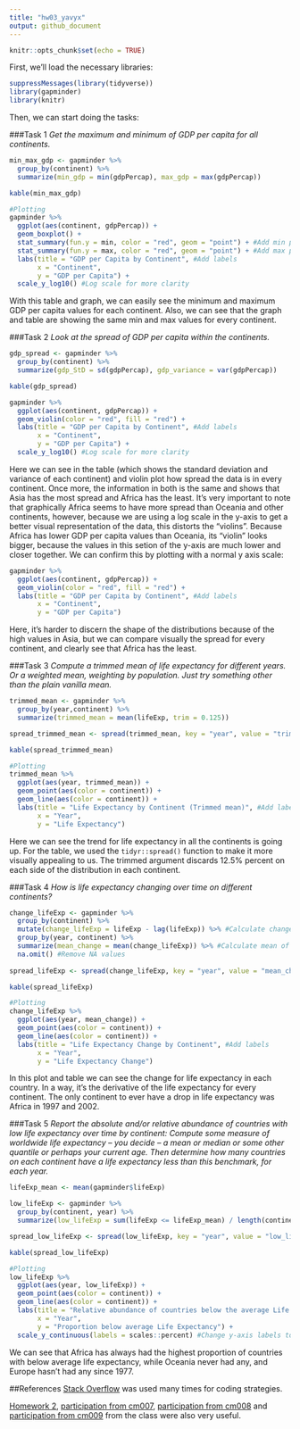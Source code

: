 ```yaml
---
title: "hw03_yavyx"
output: github_document
---
```


```r
knitr::opts_chunk$set(echo = TRUE)
```

First, we'll load the necessary libraries:

```r
suppressMessages(library(tidyverse))
library(gapminder)
library(knitr)
```

Then, we can start doing the tasks:

###Task 1
*Get the maximum and minimum of GDP per capita for all continents.*

```r
min_max_gdp <- gapminder %>%
  group_by(continent) %>%
  summarize(min_gdp = min(gdpPercap), max_gdp = max(gdpPercap))

kable(min_max_gdp)

#Plotting
gapminder %>%
  ggplot(aes(continent, gdpPercap)) +
  geom_boxplot() +
  stat_summary(fun.y = min, color = "red", geom = "point") + #Add min points
  stat_summary(fun.y = max, color = "red", geom = "point") + #Add max points
  labs(title = "GDP per Capita by Continent", #Add labels
       x = "Continent", 
       y = "GDP per Capita") +
  scale_y_log10() #Log scale for more clarity
```

With this table and graph, we can easily see the minimum and maximum GDP per capita values for each continent. Also, we can see that the graph and table are showing the same min and max values for every continent.

###Task 2
*Look at the spread of GDP per capita within the continents.*
```r
gdp_spread <- gapminder %>%
  group_by(continent) %>%
  summarize(gdp_StD = sd(gdpPercap), gdp_variance = var(gdpPercap))

kable(gdp_spread)

gapminder %>%
  ggplot(aes(continent, gdpPercap)) +
  geom_violin(color = "red", fill = "red") +
  labs(title = "GDP per Capita by Continent", #Add labels
       x = "Continent", 
       y = "GDP per Capita") +
  scale_y_log10() #Log scale for more clarity
```

Here we can see in the table (which shows the standard deviation and variance of each continent) and violin plot how spread the data is in every continent. Once more, the information in both is the same and shows that Asia has the most spread and Africa has the least. It's very important to note that graphically Africa seems to have more spread than Oceania and other continents, however, because we are using a log scale in the y-axis to get a better visual representation of the data, this distorts the "violins". Because Africa has lower GDP per capita values than Oceania, its "violin" looks bigger, because the values in this setion of the y-axis are much lower and closer together. We can confirm this by plotting with a normal y axis scale:
```r
gapminder %>%
  ggplot(aes(continent, gdpPercap)) +
  geom_violin(color = "red", fill = "red") +
  labs(title = "GDP per Capita by Continent", #Add labels
       x = "Continent", 
       y = "GDP per Capita")
```

Here, it's harder to discern the shape of the distributions because of the high values in Asia, but we can compare visually the spread for every continent, and clearly see that Africa has the least.

###Task 3
*Compute a trimmed mean of life expectancy for different years. Or a weighted mean, weighting by population. Just try something other than the plain vanilla mean.*
```r
trimmed_mean <- gapminder %>%
  group_by(year,continent) %>%
  summarize(trimmed_mean = mean(lifeExp, trim = 0.125))

spread_trimmed_mean <- spread(trimmed_mean, key = "year", value = "trimmed_mean")

kable(spread_trimmed_mean)

#Plotting
trimmed_mean %>%
  ggplot(aes(year, trimmed_mean)) +
  geom_point(aes(color = continent)) +
  geom_line(aes(color = continent)) +
  labs(title = "Life Expectancy by Continent (Trimmed mean)", #Add labels
       x = "Year", 
       y = "Life Expectancy")
```

Here we can see the trend for life expectancy in all the continents is going up. For the table, we used the `tidyr::spread()` function to make it more visually appealing to us. The trimmed argument discards 12.5% percent on each side of the distribution in each continent.

###Task 4
*How is life expectancy changing over time on different continents?*
```r
change_lifeExp <- gapminder %>%
  group_by(continent) %>%
  mutate(change_lifeExp = lifeExp - lag(lifeExp)) %>% #Calculate change in each continent
  group_by(year, continent) %>%
  summarize(mean_change = mean(change_lifeExp)) %>% #Calculate mean of changes
  na.omit() #Remove NA values
  
spread_lifeExp <- spread(change_lifeExp, key = "year", value = "mean_change")

kable(spread_lifeExp)

#Plotting
change_lifeExp %>%
  ggplot(aes(year, mean_change)) +
  geom_point(aes(color = continent)) +
  geom_line(aes(color = continent)) +
  labs(title = "Life Expectancy Change by Continent", #Add labels
       x = "Year", 
       y = "Life Expectancy Change") 
```

In this plot and table we can see the change for life expectancy in each country. In a way, it's the derivative of the life expectancy for every continent. The only continent to ever have a drop in life expectancy was Africa in 1997 and 2002.

###Task 5
*Report the absolute and/or relative abundance of countries with low life expectancy over time by continent: Compute some measure of worldwide life expectancy – you decide – a mean or median or some other quantile or perhaps your current age. Then determine how many countries on each continent have a life expectancy less than this benchmark, for each year.*

```r
lifeExp_mean <- mean(gapminder$lifeExp)

low_lifeExp <- gapminder %>%
  group_by(continent, year) %>%
  summarize(low_lifeExp = sum(lifeExp <= lifeExp_mean) / length(continent)) #Get the relative frequency of the countries below the overall life expectancy

spread_low_lifeExp <- spread(low_lifeExp, key = "year", value = "low_lifeExp")

kable(spread_low_lifeExp)

#Plotting
low_lifeExp %>%
  ggplot(aes(year, low_lifeExp)) +
  geom_point(aes(color = continent)) +
  geom_line(aes(color = continent)) +
  labs(title = "Relative abundance of countries below the average Life Expectancy", #Add labels
       x = "Year", 
       y = "Proportion below average Life Expectancy") +
  scale_y_continuous(labels = scales::percent) #Change y-axis labels to percentage
```

We can see that Africa has always had the highest proportion of countries with below average life expectancy, while Oceania never had any, and Europe hasn't had any since 1977.

##References
[Stack Overflow](https://stackoverflow.com/) was used many times for coding strategies.

[Homework 2](https://github.com/STAT545-UBC-students/hw02-yavyx), [participation from cm007](https://github.com/yavyx/STAT545_participation/blob/master/cm007/cm007-exercise.Rmd), [participation from cm008](https://github.com/yavyx/STAT545_participation/tree/master/cm008/cm008-exercise.Rmd) and [participation from cm009](https://github.com/yavyx/STAT545_participation/blob/master/cm009/cm009-exercise.Rmd) from the class were also very useful.
